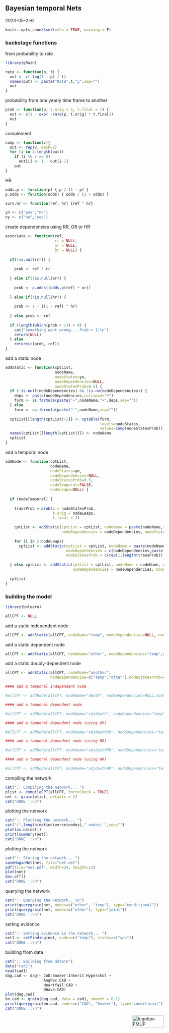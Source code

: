 ## Bayesian temporal Nets

2020-05-2>6


```r
knitr::opts_chunk$set(echo = TRUE, warning = F)
```

### backstage functions

from probability to rate

```r
library(gRain)

rate <- function(p, t) {
  out <- c(-log(1 - p) / t)
  names(out) <- paste("Rate",t,"y",sep="")
  out
}
```

probability from one yearly time frame to another
```r
prob <- function(p, t.orig = 5, t.final = 1) {
  out <- c(1 - exp( -rate(p, t.orig) * t.final))
  out
}
```

complement
```r
comp <- function(v){
  out <- rep(v, each=2)
  for (i in 2:length(out))
    if (i %% 2 == 0)
      out[i] <- 1 - out[i-1]
    out
}
```

HR
```r
odds.p <- function(p) { p / (1 - p) }
p.odds <- function(odds) { odds / (1 + odds) }

surv.hr <- function(ref, hr) {ref ^ hr}

yn <- c("yes","no")
ny <- c("no","yes")
```

create dependencies using RR, OR or HR
```r
associate <- function(ref,
                      rr = NULL,
                      or = NULL,
                      hr = NULL) {
  
  if(!is.null(rr)) {
    
    prob <- ref * rr
    
  } else if(!is.null(or)) {
    
    prob <- p.odds((odds.p(ref) * or))
    
  } else if(!is.null(hr)) {
    
    prob <- 1 - ((1 - ref) ^ hr)
    
  } else prob <- ref
  
  if (length(which(prob > 1)) > 0) {
    cat("Something went wrong... Prob > 1!\n")
    return(NULL)
  } else
    return(c(prob, ref))
}
```

add a static node
```r
addStatic <- function(cptList,
                      nodeName,
                      nodeStates=yn,
                      nodeDependencies=NULL,
                      nodeStatesProb=0.5) {
  if (!is.null(nodeDependencies) && !is.na(nodeDependencies)) {
    deps <- paste(nodeDependencies,collapse="+")
    form <- as.formula(paste("~",nodeName,"+",deps,sep=""))
  } else
    form <- as.formula(paste("~",nodeName,sep=""))
  
  cptList[[length(cptList)+1]] <- cptable(form,
                                          levels=nodeStates,
                                          values=comp(nodeStatesProb))
  names(cptList[[length(cptList)]]) <- nodeName
  cptList
}
```

add a temporal node
```r
addNode <- function(cptList,
                    nodeName,
                    nodeStates=yn,
                    nodeDependencies=NULL,
                    nodeStatesProb=0.5,
                    nodeTemporal=FALSE,
                    nodeLeaps=NULL) {
  
  if (nodeTemporal) {
    
    transProb = prob(p = nodeStatesProb,
                     t.orig = nodeLeaps, 
                     t.final = 1)
    
    cptList <- addStatic(cptList = cptList, nodeName = paste(nodeName,"1",sep="."), nodeStates = nodeStates,
                         nodeDependencies = nodeDependencies, nodeStatesProb = transProb)
    
    for (i in 2:nodeLeaps)
      cptList <- addStatic(cptList = cptList, nodeName = paste(nodeName,i,sep="."), nodeStates = nodeStates,
                           nodeDependencies = c(nodeDependencies,paste(nodeName,i-1,sep=".")),
                           nodeStatesProb = c(rep(1,length(transProb)),transProb))
    
  } else cptList <- addStatic(cptList = cptList, nodeName = nodeName, nodeStates = nodeStates,
                              nodeDependencies = nodeDependencies, nodeStatesProb = nodeStatesProb)
  
  cptList
}
```

### building the model
```r
library(bnlearn)

allCPT <- NULL
```

add a static independent node
```r
allCPT <- addStatic(allCPT, nodeName="temp", nodeDependencies=NULL, nodeStatesProb=0.1)
```

add a static dependent node
```r
allCPT <- addStatic(allCPT, nodeName="other", nodeDependencies="temp",nodeStatesProb=c(0.4,0.7))
```

add a static doubly-dependent node
```r
allCPT <- addStatic(allCPT, nodeName="another",
                    nodeDependencies=c("temp","other"),nodeStatesProb=c(0.4,0.7,0.3,0.5))

#### add a temporal independent node

#allCPT <- addNode(allCPT, nodeName="death", nodeDependencies=NULL,nodeStatesProb=c(0.2), nodeTemporal=TRUE, nodeLeaps=2)

#### add a temporal dependent node

#allCPT <- addNode(allCPT, nodeName="adjdeath", nodeDependencies="temp",nodeStatesProb=c(0.2,0.1), nodeTemporal=TRUE, nodeLeaps=2)

#### add a temporal dependent node (using OR)

#allCPT <- addNode(allCPT, nodeName="adjdeathOR", nodeDependencies="temp",nodeStatesProb=associate(ref=0.2, or=2), nodeTemporal=TRUE, nodeLeaps=10)

#### add a temporal dependent node (using RR)

#allCPT <- addNode(allCPT, nodeName="adjdeathRR", nodeDependencies="temp",nodeStatesProb=associate(ref=0.2, rr=2), nodeTemporal=TRUE, nodeLeaps=10)

#### add a temporal dependent node (using HR)

#allCPT <- addNode(allCPT, nodeName="adjdeathHR", nodeDependencies="temp",nodeStatesProb=associate(ref=0.2, hr=2), nodeTemporal=TRUE, nodeLeaps=10)

```

compiling the network
```r
cat(":: Compiling the network... ")
plist <- compileCPT(allCPT, forceCheck = TRUE)
net <- grain(plist, details = 2)
cat("DONE ::\n")
```

plotting the network
```r
cat(":: Plotting the network... ")
cat("(",length(net$universe$nodes)," nodes) ",sep="")
plot(as.bn(net))
print(summary(net))
cat("DONE ::\n")
```

plotting the network
```r
cat(":: Storing the network... ")
saveHuginNet(net, file="net.net")
pdf(file="net.pdf", width=24, height=12)
plot(net)
dev.off()
cat("DONE ::\n")
```

querying the network
```r
cat(":: Querying the network...\n")
print(querygrain(net, nodes=c("other", "temp"), type="conditional"))
print(querygrain(net, nodes=c("other"), type="joint"))
cat("DONE ::\n")
```

setting evidence
```r
cat(":: Setting evidence in the network... ")
net1 <- setFinding(net, nodes=c("temp"), states=c("yes")) 
cat("DONE ::\n")
```

building from data
```r
cat(":: Building from data\n")
data("cad1")
head(cad1)
dag.cad <- dag(~ CAD:Smoker:Inherit:Hyperchol + 
                 AngPec:CAD + 
                 Heartfail:CAD + 
                 QWave:CAD)
plot(dag.cad)
bn.cad <- grain(dag.cad, data = cad1, smooth = 0.1)
print(querygrain(bn.cad, nodes=c("CAD", "Smoker"), type="conditional"))
cat("DONE ::\n")
```


<img src="images/logoFMUP.png" alt="logotipo FMUP" style="width:100px;height:40px;" align="right">
